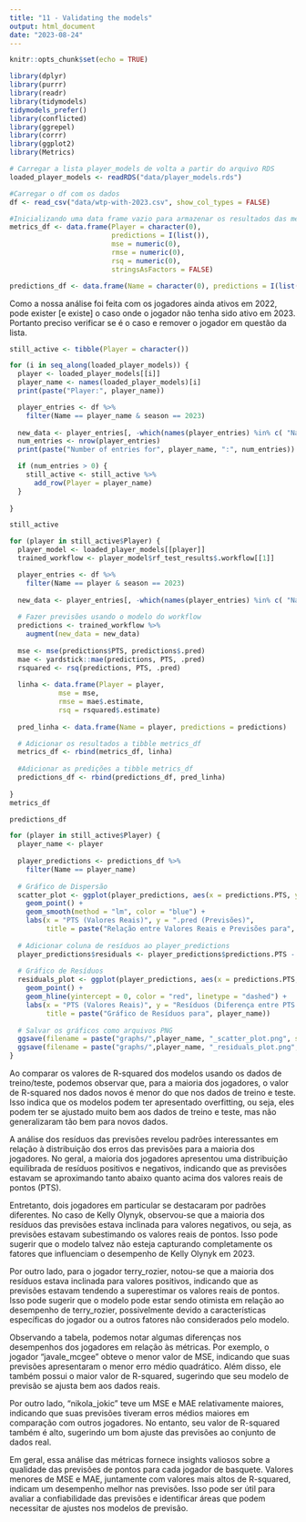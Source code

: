 ```yaml
---
title: "11 - Validating the models"
output: html_document
date: "2023-08-24"
---
```


```r
knitr::opts_chunk$set(echo = TRUE)

library(dplyr)
library(purrr)
library(readr)
library(tidymodels)
tidymodels_prefer()
library(conflicted)
library(ggrepel)
library(corrr)
library(ggplot2)
library(Metrics)
```


```r
# Carregar a lista player_models de volta a partir do arquivo RDS
loaded_player_models <- readRDS("data/player_models.rds")

#Carregar o df com os dados
df <- read_csv("data/wtp-with-2023.csv", show_col_types = FALSE)

#Inicializando uma data frame vazio para armazenar os resultados das métricas da validação
metrics_df <- data.frame(Player = character(0), 
                         predictions = I(list()), 
                         mse = numeric(0), 
                         rmse = numeric(0), 
                         rsq = numeric(0), 
                         stringsAsFactors = FALSE)

predictions_df <- data.frame(Name = character(0), predictions = I(list()), stringsAsFactors = FALSE)


```

Como a nossa análise foi feita com os jogadores ainda ativos em 2022, pode exister [e existe] o caso onde o jogador não tenha sido ativo em 2023. Portanto preciso verificar se é o caso e remover o jogador em questão da lista.

```r
still_active <- tibble(Player = character())

for (i in seq_along(loaded_player_models)) {
  player <- loaded_player_models[[i]]
  player_name <- names(loaded_player_models)[i]
  print(paste("Player:", player_name))

  player_entries <- df %>%
    filter(Name == player_name & season == 2023)
  
  new_data <- player_entries[, -which(names(player_entries) %in% c( "Name"))]
  num_entries <- nrow(player_entries)
  print(paste("Number of entries for", player_name, ":", num_entries))

  if (num_entries > 0) {
    still_active <- still_active %>%
      add_row(Player = player_name)
  }
  
}

still_active

```



```r
for (player in still_active$Player) {
  player_model <- loaded_player_models[[player]]
  trained_workflow <- player_model$rf_test_results$.workflow[[1]]

  player_entries <- df %>%
    filter(Name == player & season == 2023)
  
  new_data <- player_entries[, -which(names(player_entries) %in% c( "Name"))]
  
  # Fazer previsões usando o modelo do workflow
  predictions <- trained_workflow %>% 
    augment(new_data = new_data)  
  
  mse <- mse(predictions$PTS, predictions$.pred)
  mae <- yardstick::mae(predictions, PTS, .pred)
  rsquared <- rsq(predictions, PTS, .pred)
  
  linha <- data.frame(Player = player, 
            mse = mse, 
            rmse = mae$.estimate, 
            rsq = rsquared$.estimate)
  
  pred_linha <- data.frame(Name = player, predictions = predictions)

  # Adicionar os resultados a tibble metrics_df
  metrics_df <- rbind(metrics_df, linha)
  
  #Adicionar as predições a tibble metrics_df
  predictions_df <- rbind(predictions_df, pred_linha)
  
}
metrics_df
```

```r
predictions_df
```


```r
for (player in still_active$Player) {
  player_name <- player
  
  player_predictions <- predictions_df %>%
    filter(Name == player_name)
  
  # Gráfico de Dispersão
  scatter_plot <- ggplot(player_predictions, aes(x = predictions.PTS, y = predictions..pred)) +
    geom_point() +
    geom_smooth(method = "lm", color = "blue") +
    labs(x = "PTS (Valores Reais)", y = ".pred (Previsões)",
         title = paste("Relação entre Valores Reais e Previsões para", player_name))
  
  # Adicionar coluna de resíduos ao player_predictions
  player_predictions$residuals <- player_predictions$predictions.PTS - player_predictions$predictions..pred
  
  # Gráfico de Resíduos
  residuals_plot <- ggplot(player_predictions, aes(x = predictions.PTS, y = residuals)) +
    geom_point() +
    geom_hline(yintercept = 0, color = "red", linetype = "dashed") +
    labs(x = "PTS (Valores Reais)", y = "Resíduos (Diferença entre PTS e .pred)",
         title = paste("Gráfico de Resíduos para", player_name))
  
  # Salvar os gráficos como arquivos PNG
  ggsave(filename = paste("graphs/",player_name, "_scatter_plot.png", sep = ""), plot = scatter_plot)
  ggsave(filename = paste("graphs/",player_name, "_residuals_plot.png", sep = ""), plot = residuals_plot)
}
```
Ao comparar os valores de R-squared dos modelos usando os dados de treino/teste, podemos observar que, para a maioria dos jogadores, o valor de R-squared nos dados novos é menor do que nos dados de treino e teste. Isso indica que os modelos podem ter apresentado overfitting, ou seja, eles podem ter se ajustado muito bem aos dados de treino e teste, mas não generalizaram tão bem para novos dados.

A análise dos resíduos das previsões revelou padrões interessantes em relação à distribuição dos erros das previsões para a maioria dos jogadores. No geral, a maioria dos jogadores apresentou uma distribuição equilibrada de resíduos positivos e negativos, indicando que as previsões estavam se aproximando tanto abaixo quanto acima dos valores reais de pontos (PTS).

Entretanto, dois jogadores em particular se destacaram por padrões diferentes. No caso de Kelly Olynyk, observou-se que a maioria dos resíduos das previsões estava inclinada para valores negativos, ou seja, as previsões estavam subestimando os valores reais de pontos. Isso pode sugerir que o modelo talvez não esteja capturando completamente os fatores que influenciam o desempenho de Kelly Olynyk em 2023.

Por outro lado, para o jogador terry_rozier, notou-se que a maioria dos resíduos estava inclinada para valores positivos, indicando que as previsões estavam tendendo a superestimar os valores reais de pontos. Isso pode sugerir que o modelo pode estar sendo otimista em relação ao desempenho de terry_rozier, possivelmente devido a características específicas do jogador ou a outros fatores não considerados pelo modelo.

Observando a tabela, podemos notar algumas diferenças nos desempenhos dos jogadores em relação às métricas. Por exemplo, o jogador "javale_mcgee" obteve o menor valor de MSE, indicando que suas previsões apresentaram o menor erro médio quadrático. Além disso, ele também possui o maior valor de R-squared, sugerindo que seu modelo de previsão se ajusta bem aos dados reais.

Por outro lado, "nikola_jokic" teve um MSE e MAE relativamente maiores, indicando que suas previsões tiveram erros médios maiores em comparação com outros jogadores. No entanto, seu valor de R-squared também é alto, sugerindo um bom ajuste das previsões ao conjunto de dados real.

Em geral, essa análise das métricas fornece insights valiosos sobre a qualidade das previsões de pontos para cada jogador de basquete. Valores menores de MSE e MAE, juntamente com valores mais altos de R-squared, indicam um desempenho melhor nas previsões. Isso pode ser útil para avaliar a confiabilidade das previsões e identificar áreas que podem necessitar de ajustes nos modelos de previsão.
